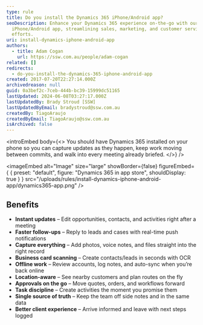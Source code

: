 ```yaml
---
type: rule
title: Do you install the Dynamics 365 iPhone/Android app?
seoDescription: Enhance your Dynamics 365 experience on-the-go with our
  iPhone/Android app, streamlining sales, marketing, and customer service
  efforts.
uri: install-dynamics-iphone-android-app
authors:
  - title: Adam Cogan
    url: https://ssw.com.au/people/adam-cogan
related: []
redirects:
  - do-you-install-the-dynamics-365-iphone-android-app
created: 2017-07-20T22:27:14.000Z
archivedreason: null
guid: 0a3bef2c-7ceb-444b-bc39-15999dc51165
lastUpdated: 2024-06-08T03:27:17.000Z
lastUpdatedBy: Brady Stroud [SSW]
lastUpdatedByEmail: bradystroud@ssw.com.au
createdBy: TiagoAraujo
createdByEmail: TiagoAraujo@ssw.com.au
isArchived: false
---
```

<introEmbed
  body={<>
You should have Dynamics 365 installed on your phone so you can capture updates as they happen, keep work moving between commits, and walk into every meeting already briefed.
  </>}
/>

<imageEmbed
  alt="Image"
  size="large"
  showBorder={false}
  figureEmbed={ {
    preset: "default",
    figure: "Dynamics 365 in app store",
    shouldDisplay: true
  } }
  src="/uploads/rules/install-dynamics-iphone-android-app/dynamics365-app.png"
/>

## Benefits

- **Instant updates** – Edit opportunities, contacts, and activities right after a meeting
- **Faster follow-ups** – Reply to leads and cases with real-time push notifications
- **Capture everything** – Add photos, voice notes, and files straight into the right record
- **Business card scanning** – Create contacts/leads in seconds with OCR
- **Offline work** – Review accounts, log notes, and auto-sync when you’re back online
- **Location-aware** – See nearby customers and plan routes on the fly
- **Approvals on the go** – Move quotes, orders, and workflows forward
- **Task discipline** – Create activities the moment you promise them
- **Single source of truth** – Keep the team off side notes and in the same data
- **Better client experience** – Arrive informed and leave with next steps logged
